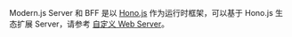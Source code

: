 Modern.js Server 和 BFF 是以 [Hono.js](https://hono.dev/) 作为运行时框架，可以基于 Hono.js 生态扩展 Server，请参考 [自定义 Web Server](/guides/advanced-features/web-server.html)。
